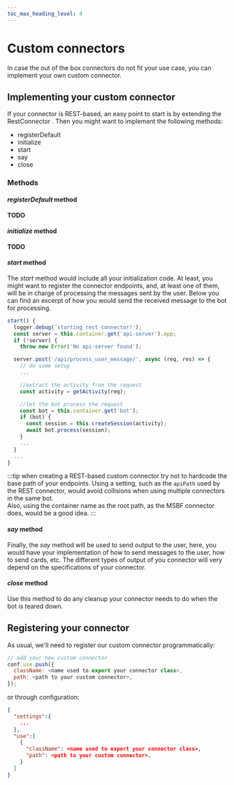 ```yaml
---
toc_max_heading_level: 4
---
```



# Custom connectors

In case the out of the box connectors do not fit your use case, you can implement your own custom connector.

## Implementing your custom connector

If your connector is REST-based, an easy point to start is by extending
the <GithubLink to="packages/rest-connector/src/rest-connector.js">RestConnector </GithubLink>.
Then you might want to implement the following methods:

- registerDefault
- initialize
- start
- say
- close

### Methods

#### _registerDefault_ method

**TODO**

#### _initialize_ method

**TODO**

#### _start_ method

The _start_ method would include all your initialization code. At least, you might want
to register the connector endpoints, and, at least one of them, will be in charge of
processing the messages sent by the user.
Below you can find an excerpt of how you would send the received message to the bot
for processing.

```js
start() {
  logger.debug('starting rest connector!');
  const server = this.container.get('api-server').app;
  if (!server) {
    throw new Error('No api-server found');

  server.post('/api/process_user_message/', async (req, res) => {
    // do some setup
    ...

    //extract the activity from the request
    const activity = getActivity(req);

    //let the bot process the request
    const bot = this.container.get('bot');
    if (bot) {
      const session = this.createSession(activity);
      await bot.process(session);
    }
    ...
  }
  ...
}
```

:::tip
when creating a REST-based custom connector try not to hardcode the base path of your endpoints. Using
a setting, such as the `apiPath` used by the REST connector, would avoid collisions when using multiple
connectors in the same bot.<br/>
Also, using the container name as the root path, as the <GithubLink to="packages/msbf-connector/src/msbf-connector.js">MSBF connector</GithubLink>
does, would be a good idea.
:::

#### _say_ method

Finally, the _say_ method will be used to send output to the user, here, you would have your
implementation of how to send messages to the user, how to send cards, etc. The different
types of output of you connector will very depend on the specifications of your connector.

#### _close_ method

Use this method to do any cleanup your connector needs to do when the bot is teared down.

## Registering your connector

As usual, we'll need to register our custom connector programmatically:

```js
// add your new custom connector
conf.use.push({
  className: <name used to export your connector class>,
  path: <path to your custom connector>,
});
```

or through configuration:

```json
{
  "settings":{
    ...
  },
  "use":[
    {
      "className": <name used to export your connector class>,
      "path": <path to your custom connector>,
    }
  ]
}
```
